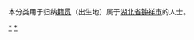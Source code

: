 {{Catnav|頁面分類|各種主題的頁面分類|依中国各省来作的分类|各地中国人|湖北人|荆门人}}
{{Catnav|頁面分類|人物|各國人物|中国人|各地中国人|湖北人|荆门人}}

本分类用于归纳[[籍贯|籍贯]]（出生地）属于[[湖北省|湖北省]][[钟祥市|钟祥市]]的人士。

[[Category:荆门人|*]]
[[Category:钟祥市|*]]